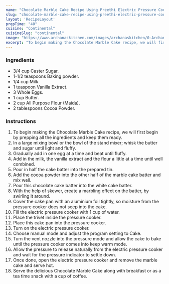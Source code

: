 ---
name: "Chocolate Marble Cake Recipe Using Preethi Electric Pressure Cooker"
slug: "chocolate-marble-cake-recipe-using-preethi-electric-pressure-cooker"
layout: 'RecipeLayout'
prepTime: "40"
cuisine: "Continental"
cuisineSlug: "continental"
image: "https://www.archanaskitchen.com/images/archanaskitchen/0-Archanas-Kitchen-Recipes/2018/Classic_Chocolate_Marble_Cake_Made_in_a_electric_Pressure_Cooker-10_1600.jpg"
excerpt: "To begin making the Chocolate Marble Cake recipe, we will first begin by prepping all the ingredients and keep them ready"
---

### Ingredients

- 3/4 cup Caster Sugar.
- 1-1/2 teaspoons Baking powder.
- 1/4 cup Milk.
- 1 teaspoon Vanilla Extract.
- 3 Whole Eggs.
- 1 cup Butter.
- 2 cup All Purpose Flour (Maida).
- 2 tablespoons Cocoa Powder.

### Instructions

1. To begin making the Chocolate Marble Cake recipe, we will first begin by prepping all the ingredients and keep them ready.
1. In a large mixing bowl or the bowl of the stand mixer; whisk the butter and sugar until light and fluffy.
1. Gradually add in one egg at a time and beat until fluffy.
1. Add in the milk, the vanilla extract and the flour a little at a time until well combined.
1. Pour in half the cake batter into the prepared tin.
1. Add the cocoa powder into the other half of the marble cake batter and mix well.
1. Pour this chocolate cake batter into the white cake batter.
1. With the help of skewer, create a marbling effect on the batter, by swirling it around.
1. Cover the cake pan with an aluminium foil tightly, so moisture from the pressure cooker does not seep into the cake.
1. Fill the electric pressure cooker with 1 cup of water.
1. Place the trivet inside the pressure cooker.
1. Place this cake pan into the pressure cooker.
1. Turn on the electric pressure cooker.
1. Choose manual mode and adjust the program setting to Cake.
1. Turn the vent nozzle into the pressure mode and allow the cake to bake until the pressure cooker comes into keep warm mode.
1. Allow the pressure to release naturally from the electric pressure cooker and wait for the pressure indicator to settle down.
1. Once done, open the electric pressure cooker and remove the marble cake and serve hot.
1. Serve the delicious Chocolate Marble Cake along with breakfast or as a tea time snack with a cup of coffee.
